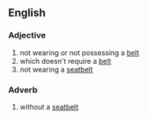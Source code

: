 ==English==
===Adjective===
{{en-adj|-}}
# not wearing or not possessing a [[belt]]
# which doesn't require a [[belt]]
# not wearing a [[seatbelt]]

===Adverb===
{{en-adv|-}}
# {{postpositive}} without a [[seatbelt]]